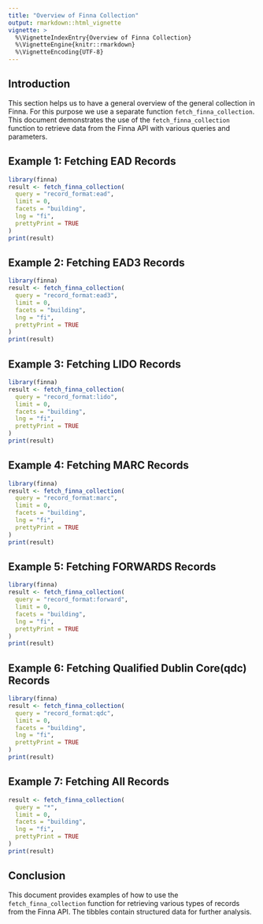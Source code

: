 ```yaml
---
title: "Overview of Finna Collection"
output: rmarkdown::html_vignette
vignette: >
  %\VignetteIndexEntry{Overview of Finna Collection}
  %\VignetteEngine{knitr::rmarkdown}
  %\VignetteEncoding{UTF-8}
---
```



## Introduction

This section helps us to have a general overview of the general collection in Finna. For this purpose we use a separate function `fetch_finna_collection`.
This document demonstrates the use of the `fetch_finna_collection` function to retrieve data from the Finna API with various queries and parameters.


## Example 1: Fetching EAD Records

```r
library(finna)
result <- fetch_finna_collection(
  query = "record_format:ead",
  limit = 0,
  facets = "building",
  lng = "fi",
  prettyPrint = TRUE
)
print(result)
```


## Example 2: Fetching EAD3 Records

```r
library(finna)
result <- fetch_finna_collection(
  query = "record_format:ead3",
  limit = 0,
  facets = "building",
  lng = "fi",
  prettyPrint = TRUE
)
print(result)
```



## Example 3: Fetching LIDO Records

```r
library(finna)
result <- fetch_finna_collection(
  query = "record_format:lido",
  limit = 0,
  facets = "building",
  lng = "fi",
  prettyPrint = TRUE
)
print(result)
```



## Example 4: Fetching MARC Records

```r
library(finna)
result <- fetch_finna_collection(
  query = "record_format:marc",
  limit = 0,
  facets = "building",
  lng = "fi",
  prettyPrint = TRUE
)
print(result)
```

## Example 5: Fetching FORWARDS Records

```r
library(finna)
result <- fetch_finna_collection(
  query = "record_format:forward",
  limit = 0,
  facets = "building",
  lng = "fi",
  prettyPrint = TRUE
)
print(result)
```

## Example 6: Fetching Qualified Dublin Core(qdc) Records

```r
library(finna)
result <- fetch_finna_collection(
  query = "record_format:qdc",
  limit = 0,
  facets = "building",
  lng = "fi",
  prettyPrint = TRUE
)
print(result)
```

## Example 7: Fetching All Records

```r
result <- fetch_finna_collection(
  query = "*",
  limit = 0,
  facets = "building",
  lng = "fi",
  prettyPrint = TRUE
)
print(result)
```



## Conclusion

This document provides examples of how to use the `fetch_finna_collection` function for retrieving various types of records from the Finna API. The tibbles contain structured data for further analysis.


